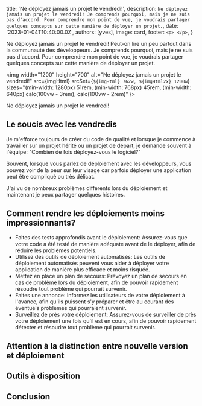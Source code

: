 
  title: 'Ne déployez jamais un projet le vendredi!',
  description: `Ne déployez jamais un projet le vendredi! Je comprends pourquoi, mais je ne suis pas d'accord. Pour comprendre mon point de vue, je voudrais partager quelques concepts sur cette manière de déployer un projet.`,
  date: '2023-01-04T10:40:00.0Z',
  authors: [yves],
  image: card,
  footer: `
    <p>
    </p>
  `,
}

Ne déployez jamais un projet le vendredi! Peut-on lire un peu partout dans la communauté des développeurs. Je comprends pourquoi, mais je ne suis pas d'accord. Pour comprendre mon point de vue, je voudrais partager quelques concepts sur cette manière de déployer un projet.

<!--more-->

<img
  width="1200"
  height="700"
  alt="Ne déployez jamais un projet le vendredi!"
  src={imgHtml}
  srcSet={`${imgHtml} 762w, ${imgHtml2x} 1200w`}
  sizes="(min-width: 1280px) 51rem, (min-width: 768px) 45rem, (min-width: 640px) calc(100vw - 3rem), calc(100vw - 2rem)"
/>

Ne déployez jamais un projet le vendredi!

## Le soucis avec les vendredis

Je m'efforce toujours de créer du code de qualité et lorsque je commence à travailler sur un projet hérité ou un projet de départ, je demande souvent à l'équipe:
"Combien de fois déployez-vous le logiciel?"

Souvent, lorsque vous parlez de déploiement avec les développeurs, vous pouvez voir de la peur sur leur visage car parfois déployer une application peut être compliqué ou très délicat.

J'ai vu de nombreux problèmes différents lors du déploiement et maintenant je peux partager quelques histoires.

## Comment rendre les déploiements moins impressionnants?
- Faites des tests approfondis avant le déploiement: Assurez-vous que votre code a été testé de manière adéquate avant de le déployer, afin de réduire les problèmes potentiels.
- Utilisez des outils de déploiement automatisés: Les outils de déploiement automatisés peuvent vous aider à déployer votre application de manière plus efficace et moins risquée.
- Mettez en place un plan de secours: Prévoyez un plan de secours en cas de problème lors du déploiement, afin de pouvoir rapidement résoudre tout problème qui pourrait survenir.
- Faites une annonce: Informez les utilisateurs de votre déploiement à l'avance, afin qu'ils puissent s'y préparer et être au courant des éventuels problèmes qui pourraient survenir.
- Surveillez de près votre déploiement: Assurez-vous de surveiller de près votre déploiement une fois qu'il est en cours, afin de pouvoir rapidement détecter et résoudre tout problème qui pourrait survenir.

## Attention à la distinction entre nouvelle version et déploiement

## Outils à disposition

## Conclusion
